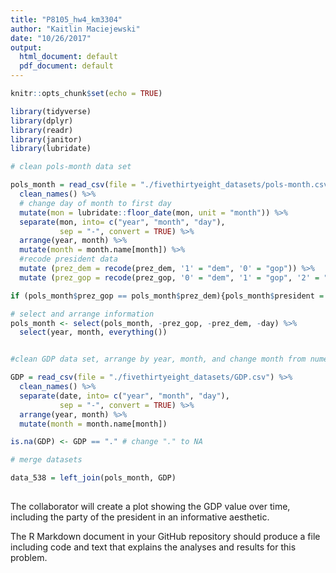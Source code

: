 ```yaml
---
title: "P8105_hw4_km3304"
author: "Kaitlin Maciejewski"
date: "10/26/2017"
output:
  html_document: default
  pdf_document: default
---
```


```r
knitr::opts_chunk$set(echo = TRUE)

library(tidyverse)
library(dplyr)
library(readr)
library(janitor)
library(lubridate)
```

```r
# clean pols-month data set

pols_month = read_csv(file = "./fivethirtyeight_datasets/pols-month.csv") %>% 
  clean_names() %>% 
  # change day of month to first day
  mutate(mon = lubridate::floor_date(mon, unit = "month")) %>% 
  separate(mon, into= c("year", "month", "day"), 
           sep = "-", convert = TRUE) %>% 
  arrange(year, month) %>%
  mutate(month = month.name[month]) %>% 
  #recode president data
  mutate (prez_dem = recode(prez_dem, '1' = "dem", '0' = "gop")) %>% 
  mutate (prez_gop = recode(prez_gop, '0' = "dem", '1' = "gop", '2' = "gop")) 

if (pols_month$prez_gop == pols_month$prez_dem){pols_month$president = pols_month$prez_gop} 

# select and arrange information
pols_month <- select(pols_month, -prez_gop, -prez_dem, -day) %>% 
  select(year, month, everything()) 


#clean GDP data set, arrange by year, month, and change month from numeric to names

GDP = read_csv(file = "./fivethirtyeight_datasets/GDP.csv") %>% 
  clean_names() %>% 
  separate(date, into= c("year", "month", "day"), 
           sep = "-", convert = TRUE) %>% 
  arrange(year, month) %>%
  mutate(month = month.name[month])

is.na(GDP) <- GDP == "." # change "." to NA

# merge datasets

data_538 = left_join(pols_month, GDP) 
  
```


The collaborator will create a plot showing the GDP value over time, including the party of the president in an informative aesthetic.

The R Markdown document in your GitHub repository should produce a file including code and text that explains the analyses and results for this problem.

